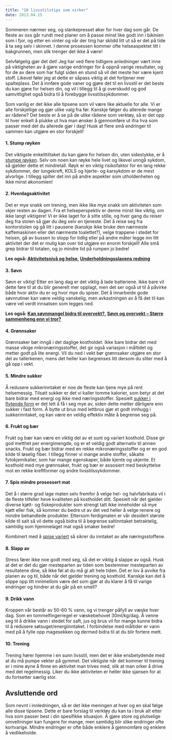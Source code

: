 ```yaml
---
title: "10 livsstilstips som virker"
date: 2013.04.15
---
```


Sommeren nærmer seg, og slankepresset øker for hver dag som går. De fleste av oss går rundt med planer om å passe minst like godt inn i bikinien som i fjor, og etter en vinter og vår der ting har sklidd litt ut så er det på tide å ta seg selv i skinnet. I denne prosessen kommer ofte helseaspektet litt i bakgrunnen, men slik trenger det ikke å være!

Selvfølgelig gjør det det! Jeg har ved flere tidligere anledninger vært inne på viktigheten av å gjøre varige endringer for å oppnå varige resultater, og for de av dere som har fulgt siden en stund så vil det meste her være kjent stoff. Likevel føler jeg at dette er såpass viktig at det fortjener mer spalteplass. Det å innføre gode vaner og gjøre det til en livsstil er det beste du kan gjøre for helsen din, og vil i tillegg til å gi overskudd og god samvittighet også bidra til å forebygge livsstilssykdommer.

Som vanlig er det ikke alle tipsene som vil være like aktuelle for alle. Vi er alle forskjellige og gjør ulike valg fra før. Kanskje følger du allerede mange av rådene? Det beste er å se på de ulike rådene som verktøy, så er det opp til hver enkelt å plukke ut hva man ønsker å gjennomføre ut ifra hva som passer med det du allerede gjør i dag! Husk at flere små endringer til sammen kan utgjøre en stor forskjell!

#### 1. Stump røyken

Det viktigste enkelttiltaket du kan gjøre for helsen din, uten sidestykke, er å [stumpe røyken](brokenlink/stump-royken/ "Stump røyken"). Selv om noen kan røyke hele livet og likevel unngå sykdom, så gjelder dette et mindretall. Røyk er en viktig risikofaktor for en lang rekke sykdommer, der lungekreft, KOLS og hjerte- og karsykdom er de mest alvorlige. I tillegg spiller det inn på andre aspekter som utholdenheten og ikke minst økonomien!

#### 2. Hverdagsaktivitet

Det er mye snakk om trening, men ikke like mye snakk om aktiviteten som skjer resten av dagen. Fra et helseperspektiv er denne minst like viktig, om ikke langt viktigere! Vi er ikke laget for å sitte stille, og hver gang du reiser deg fra stolen så gjør du deg selv en tjeneste. Det å reise seg fra kontorstolen og gå litt i pausene (kanskje ikke bruke den nærmeste kaffemaskinen eller det nærmeste toalettet?), velge trappene i stedet for heisen, gå av bussen to stopp for tidlig eller på andre måter legge inn litt aktivitet der det er mulig kan over tid utgjøre en enorm forskjell! Alle små grep bidrar til totalen, og jo mindre tid på rumpen jo bedre!

**Les også: [Aktivitetsnivå og helse](aktivitet-helse.qmd "Aktivitetsnivå og helse"), [Underholdningsslavens redning](underholdningsslavens-redning.qmd "Underholdningsslavens redning")**

#### 3. Søvn

Søvn er viktig! Etter en lang dag er det viktig å lade batteriene. Ikke bare vil dette føre til at du blir generelt mer opplagt, men det ser også ut til å påvirke både hvor aktiv du er og hvor mye du spiser. Det å innarbeide gode søvnrutiner kan være veldig vanskelig, men avkastningen av å få det til kan være vel verdt innsatsen som legges ned.

**Les også: [Kan søvnmangel bidra til overvekt?](sovn-overvekt.qmd "Kan søvnmangel bidra til overvekt?"), [Søvn og overvekt – Større sammenheng enn vi tror?](sovnmangel-overvekt.qmd "Søvn og overvekt – Større sammenheng enn vi tror?")**

#### 4. Grønnsaker

Grønnsaker bør inngå i det daglige kostholdet. Ikke bare bidrar det med masse vikige mikronæringsstoffer, det gir også variasjon i måltidet og metter godt på lite energi. Vil du ned i vekt bør grønnsaker utgjøre en stor del av tallerkenen, mens det heller kan begrenses litt dersom du sliter med å gå opp i vekt.

#### 5. Mindre sukker

Å redusere sukkerinntaket er noe de fleste kan tjene mye på rent helsemessig. Tilsatt sukker er det vi kaller tomme kalorier, som betyr at det bare bidrar med energi og ikke med næringsstoffer. Spesielt [sukker i flytende form](brokenlink/bor-du-begrense-inntaket-av-flytende-karbohydrater/ "Bør du begrense inntaket av flytende karbohydrater?") er det lett å få i seg mye av, siden dette metter dårligere enn sukker i fast form. Å bytte ut brus med lettbrus gjør et godt innhugg i sukkerinntaket, og kan være en veldig effektiv måte å begrense seg på.

#### 6. Frukt og bær

Frukt og bær kan være en viktig del av et sunt og variert kosthold. Disse gir god metthet per energimengde, og er et veldig godt alternativ til annen snacks. Frukt og bær bidrar med en rekke mikronæringsstoffer og er en god kilde til løselig fiber. I tillegg finner vi mange andre stoffer, såkalte fytokjemikalier, som har mange egenskaper, både kjente og ukjente. Et kosthold med mye grønnsaker, frukt og bær er assosiert med beskyttelse mot en rekke kreftformer og andre livsstilssykdommer.

#### 7. Spis mindre prosessert mat

Det å i større grad lage maten selv fremfor å velge hel- og halvfabrikata vil i de fleste tilfeller heve kvaliteten på kostholdet ditt. Spesielt når det gjelder diverse kjøtt- og fiskeprodukter som strengt tatt ikke inneholder så mye kjøtt eller fisk, så kommer du bedre ut av det ved heller å velge renere og mindre behandlede produkter. Ettersom ferdigmaten er vår desidert største kilde til salt så vil dette også bidra til å begrense saltinntaket betraktelig, samtidig som hjemmelaget mat også smaker bedre!

Kombinert med å [spise variert](brokenlink/hvorfor-bor-du-spise-variert/ "Hvorfor bør du spise variert?") så sikrer du inntaket av alle næringsstoffene.

#### 8. Slapp av

Stress fører ikke noe godt med seg, så det er viktig å slappe av også. Husk at det er det du gjør mesteparten av tiden som bestemmer mesteparten av resultatene dine, så ikke føl at du må gi alt hele tiden. Det er lov å avvike fra planen av og til, både når det gjelder trening og kosthold. Kanskje kan det å slippe opp litt innimellom være det som gjør at du klarer å få til varige endringer og hindrer at du går på en smell?

#### 9. Drikk vann

Kroppen vår består av 50-60 % vann, og vi trenger påfyll av væske hver dag. Som en tommelfingerregel er væskebehovet 30ml/kg/dag. Å venne seg til å drikke vann i stedet for saft, jus og brus vil for mange kunne bidra til å redusere søtsuget/energiinntaket. I forbindelse med måltider er vann med på å fylle opp magesekken og dermed bidra til at du blir fortere mett.

#### 10. Trening

Trening hører hjemme i en sunn livsstil, men det er ikke ensbetydende med at du må pumpe vekter på gymmet. Det viktigste når det kommer til trening er i mine øyne å finne en aktivitet man trives med, slik at man orker å drive med det regelmessig. Liker du ikke aktiviteten er heller ikke sjansen for at du fortsetter særlig stor.

## Avsluttende ord

Som nevnt i innledningen, så er det ikke meningen at hver og en skal følge alle disse tipsene. Dette er bare forslag til verktøy du kan ta i bruk alt etter hva som passer best i din spesifikke situasjon. Å gjøre store og plutselige omveltninger kan fungere for mange, men samtidig blir slike endringer ofte kortvarige. Mindre endringer er ofte både enklere å gjennomføre og enklere å vedlikeholde.
